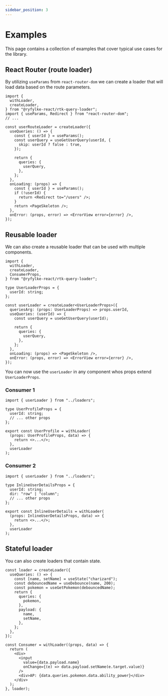 ```yaml
---
sidebar_position: 3
---
```



# Examples

This page contains a collection of examples that cover typical use cases for the library.

<TOCInline toc={toc} />

## React Router (route loader)

By utilizing `useParams` from `react-router-dom` we can create a loader that will load data based on the route parameters.

```tsx
import {
  withLoader,
  createLoader,
} from "@ryfylke-react/rtk-query-loader";
import { useParams, Redirect } from "react-router-dom";
// ...

const userRouteLoader = createLoader({
  useQueries: () => {
    const { userId } = useParams();
    const userQuery = useGetUserQuery(userId, {
      skip: userId ? false : true,
    });

    return {
      queries: {
        userQuery,
      },
    };
  },
  onLoading: (props) => {
    const { userId } = useParams();
    if (!userId) {
      return <Redirect to="/users" />;
    }
    return <PageSkeleton />;
  },
  onError: (props, error) => <ErrorView error={error} />,
});
```

## Reusable loader

We can also create a reusable loader that can be used with multiple components.

```tsx
import {
  withLoader,
  createLoader,
  ConsumerProps,
} from "@ryfylke-react/rtk-query-loader";

type UserLoaderProps = {
  userId: string;
};

const userLoader = createLoader<UserLoaderProps>({
  queriesArg: (props: UserLoaderProps) => props.userId,
  useQueries: (userId) => {
    const userQuery = useGetUserQuery(userId);

    return {
      queries: {
        userQuery,
      },
    };
  },
  onLoading: (props) => <PageSkeleton />,
  onError: (props, error) => <ErrorView error={error} />,
});
```

You can now use the `userLoader` in any component whos props extend `UserLoaderProps`.

### Consumer 1

```tsx title="UserProfile.tsx"
import { userLoader } from "../loaders";

type UserProfileProps = {
  userId: string;
  // ... other props
};

export const UserProfile = withLoader(
  (props: UserProfileProps, data) => {
    return <>...</>;
  },
  userLoader
);
```

### Consumer 2

```tsx title="UserProfile.tsx"
import { userLoader } from "../loaders";

type InlineUserDetailsProps = {
  userId: string;
  dir: "row" | "column";
  // ... other props
};

export const InlineUserDetails = withLoader(
  (props: InlineUserDetailsProps, data) => {
    return <>...</>;
  },
  userLoader
);
```

## Stateful loader

You can also create loaders that contain state.

```tsx
const loader = createLoader({
  useQueries: () => {
    const [name, setName] = useState("charizard");
    const debouncedName = useDebounce(name, 200);
    const pokemon = useGetPokemon(debouncedName);
    return {
      queries: {
        pokemon,
      },
      payload: {
        name,
        setName,
      },
    };
  },
});

const Consumer = withLoader((props, data) => {
  return (
    <div>
      <input
        value={data.payload.name}
        onChange={(e) => data.payload.setName(e.target.value)}
      />
      <div>AP: {data.queries.pokemon.data.ability_power}</div>
    </div>
  );
}, loader);
```
